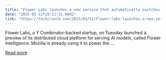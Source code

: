 ```yaml
---
title: "Flower Labs launches a new service that automatically switches from local to cloud AI"
date: "2025-03-11T18:11:31.000Z"
link: "https://techcrunch.com/2025/03/11/flower-labs-launches-a-new-service-that-automatically-switches-from-local-to-cloud-ai/"
---
```


Flower Labs, a Y Combinator-backed startup, on Tuesday launched a preview of its distributed cloud platform for serving AI models, called Flower Intelligence. Mozilla is already using it to power the ...

[Read more](https://techcrunch.com/2025/03/11/flower-labs-launches-a-new-service-that-automatically-switches-from-local-to-cloud-ai/)
